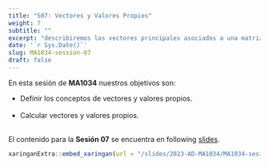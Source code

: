 ---
title: "S07: Vectores y Valores Propios"
weight: 7
subtitle: ""
excerpt: "describiremos los vectores principales asociados a una matriz."
date: '`r Sys.Date()`'
slug: MA1034-session-07
draft: false
---

En esta sesión de **MA1034** nuestros objetivos son:


* Definir los conceptos de vectores y valores propios. <br/><br/>
* Calcular vectores y valores propios. <br/><br/>

El contenido para la **Sesión 07** se encuentra en following [slides](/slides/2023-AD-MA1034/MA1034-sesion-07).

```{r embed-xaringan, echo=FALSE}
xaringanExtra::embed_xaringan(url = "/slides/2023-AD-MA1034/MA1034-sesion-07", ratio = "4:3")
```